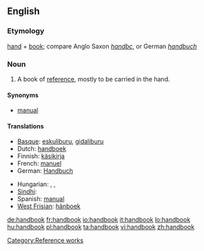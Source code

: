 ==English==

===Etymology===
[[hand]] + [[book]]; compare Anglo Saxon ''[[handbc]]'', or German ''[[handbuch]]''

===Noun===
{{wikipedia}}
{{en-noun}}

# A book of [[reference]], mostly to be carried in the hand.

====Synonyms====
* [[manual]]

====Translations====
{{trans-top|a book of reference, mostly to be carried in the hand}}
* [[Basque]]: [[eskuliburu]], [[gidaliburu]]
* Dutch: [[handboek]] {{n}}
* Finnish: [[käsikirja]]
* French: [[manuel]] {{m}}
* German: [[Handbuch]] {{n}}
{{trans-mid}}
* Hungarian: {{t|hu|kézikönyv}}, {{t|hu|segédkönyv}}, {{t|hu|tankönyv}}
* [[Sindhi]]: {{SDchar|دَستِينامو}} {{m}}
* Spanish: [[manual]] {{m}}
* [[West Frisian]]: [[hânboek]] {{n}}
{{trans-bottom}}

[[Category:Reference works]]

[[de:handbook]]
[[fr:handbook]]
[[io:handbook]]
[[it:handbook]]
[[lo:handbook]]
[[hu:handbook]]
[[pl:handbook]]
[[ta:handbook]]
[[vi:handbook]]
[[zh:handbook]]